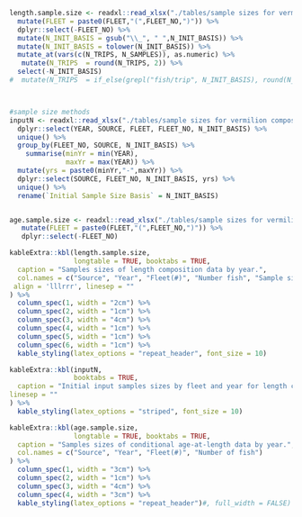 

```r
length.sample.size <- readxl::read_xlsx("./tables/sample sizes for vermilion composition data.xlsx", sheet = paste0(model.area, "_LEN")) %>%
  mutate(FLEET = paste0(FLEET,"(",FLEET_NO,")")) %>%
  dplyr::select(-FLEET_NO) %>%
  mutate(N_INIT_BASIS = gsub("\\_", " ",N_INIT_BASIS)) %>%
  mutate(N_INIT_BASIS = tolower(N_INIT_BASIS)) %>%
  mutate_at(vars(c(N_TRIPS, N_SAMPLES)), as.numeric) %>%
   mutate(N_TRIPS  = round(N_TRIPS, 2)) %>%
  select(-N_INIT_BASIS)
#  mutate(N_TRIPS  = if_else(grepl("fish/trip", N_INIT_BASIS), round(N_TRIPS,2), round(N_TRIPS,0)))



#sample size methods
inputN <- readxl::read_xlsx("./tables/sample sizes for vermilion composition data.xlsx", sheet = paste0(model.area, "_LEN")) %>%
  dplyr::select(YEAR, SOURCE, FLEET, FLEET_NO, N_INIT_BASIS) %>% 
  unique() %>%
  group_by(FLEET_NO, SOURCE, N_INIT_BASIS) %>%
    summarise(minYr = min(YEAR),
              maxYr = max(YEAR)) %>%
  mutate(yrs = paste0(minYr,"-",maxYr)) %>%
  dplyr::select(SOURCE, FLEET_NO, N_INIT_BASIS, yrs) %>%
  unique() %>%
  rename(`Initial Sample Size Basis` = N_INIT_BASIS)


age.sample.size <- readxl::read_xlsx("./tables/sample sizes for vermilion composition data.xlsx", sheet = paste0(model.area, "_AGE")) %>%
   mutate(FLEET = paste0(FLEET,"(",FLEET_NO,")")) %>%
   dplyr::select(-FLEET_NO)

```


```r
kableExtra::kbl(length.sample.size, 
                longtable = TRUE, booktabs = TRUE, 
  caption = "Samples sizes of length composition data by year.",
  col.names = c("Source", "Year", "Fleet(#)", "Number fish", "Sample size", "Trips"),
 align = 'lllrrr', linesep = ""
) %>%
  column_spec(1, width = "2cm") %>%
  column_spec(2, width = "1cm") %>%
  column_spec(3, width = "4cm") %>%
  column_spec(4, width = "1cm") %>%
  column_spec(5, width = "1cm") %>%
  column_spec(6, width = "1cm") %>%
  kable_styling(latex_options = "repeat_header", font_size = 10)
```


```r
kableExtra::kbl(inputN, 
                booktabs = TRUE, 
  caption = "Initial input samples sizes by fleet and year for length composition data.", align = 'lllrrr',
linesep = ""
) %>%
  kable_styling(latex_options = "striped", font_size = 10)
```


\newpage

```r
kableExtra::kbl(age.sample.size, 
                longtable = TRUE, booktabs = TRUE, 
  caption = "Samples sizes of conditional age-at-length data by year.",
  col.names = c("Source", "Year", "Fleet(#)", "Number of fish")
) %>%
  column_spec(1, width = "3cm") %>%
  column_spec(2, width = "1cm") %>%
  column_spec(3, width = "4cm") %>%
  column_spec(4, width = "3cm") %>%
  kable_styling(latex_options = "repeat_header")#, full_width = FALSE)
```


